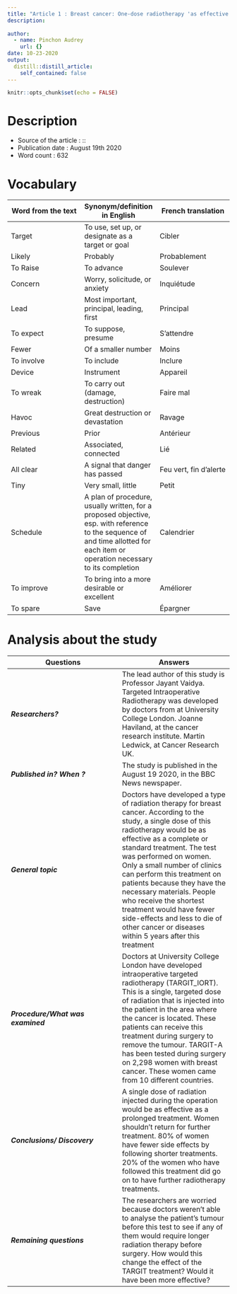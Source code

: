 ```yaml
---
title: "Article 1 : Breast cancer: One-dose radiotherapy 'as effective as full course'"
description: 
 
author:
  - name: Pinchon Audrey 
    url: {}
date: 10-23-2020
output:
  distill::distill_article:
    self_contained: false
---
```


```r
knitr::opts_chunk$set(echo = FALSE)
```


# __Description__
- Source of the article : ::
- Publication date : August 19th 2020
- Word count : 632

# __Vocabulary__
| Word from the text | Synonym/definition in English | French translation |
| --- | --- | --- |
| Target | To use, set up, or designate as a target or goal | Cibler |
| Likely | Probably  | Probablement |
| To Raise  | To advance | Soulever |
| Concern | Worry, solicitude, or anxiety | Inquiétude |
| Lead | Most important, principal, leading, first | Principal |
| To expect | To suppose, presume | S’attendre |
| Fewer | Of a smaller number | Moins |
| To involve | To include | Inclure |
| Device | Instrument | Appareil |
| To wreak | To carry out (damage, destruction) | Faire mal |
| Havoc | Great destruction or devastation | Ravage |
| Previous | Prior | Antérieur |
| Related | Associated, connected |  Lié |
| All clear | A signal that danger has passed | Feu vert, fin d’alerte |
| Tiny | Very small, little | Petit |
| Schedule | A plan of procedure, usually written, for a proposed objective, esp. with reference to the sequence of and time allotted for each item or operation necessary to its completion | Calendrier |
| To improve | To bring into a more desirable or excellent | Améliorer |
| To spare | Save | Épargner |

# __Analysis about the study__

| Questions | Answers |
| --- | --- |
| *__Researchers?__* | The lead author of this study is Professor Jayant Vaidya. Targeted Intraoperative Radiotherapy was developed by doctors from at University College London. Joanne Haviland, at the cancer research institute. Martin Ledwick, at Cancer Research UK. |
| *__Published in? When ?__* | The study is published in the August 19 2020, in the BBC News newspaper. |
| *__General topic__* | Doctors have developed a type of radiation therapy for breast cancer. According to the study, a single dose of this radiotherapy would be as effective as a complete or standard treatment. The test was performed on women. Only a small number of clinics can perform this treatment on patients because they have the necessary materials. People who receive the shortest treatment would have fewer side-effects and less to die of other cancer or diseases within 5 years after this treatment |
| *__Procedure/What was examined__* | Doctors at University College London have developed intraoperative targeted radiotherapy (TARGIT_IORT). This is a single, targeted dose of radiation that is injected into the patient in the area where the cancer is located. These patients can receive this treatment during surgery to remove the tumour. TARGIT-A has been tested during surgery on 2,298 women with breast cancer. These women came from 10 different countries. |
| *__Conclusions/ Discovery__* | A single dose of radiation injected during the operation would be as effective as a prolonged treatment. Women shouldn’t return for further treatment. 80% of women have fewer side effects by following shorter treatments. 20% of the women who have followed this treatment did go on to have further radiotherapy treatments. |
| *__Remaining questions__* | The researchers are worried because doctors weren’t able to analyse the patient’s tumour before this test to see if any of them would require longer radiation therapy before surgery. How would this change the effect of the TARGIT treatment? Would it have been more effective? |





